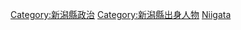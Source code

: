 {{日本行政區劃分類導航|政治人物}}

[[Category:新潟縣政治|Category:新潟縣政治]]
[[Category:新潟縣出身人物|Category:新潟縣出身人物]]
[[Category:日本各都道府縣政治人物|Niigata]]